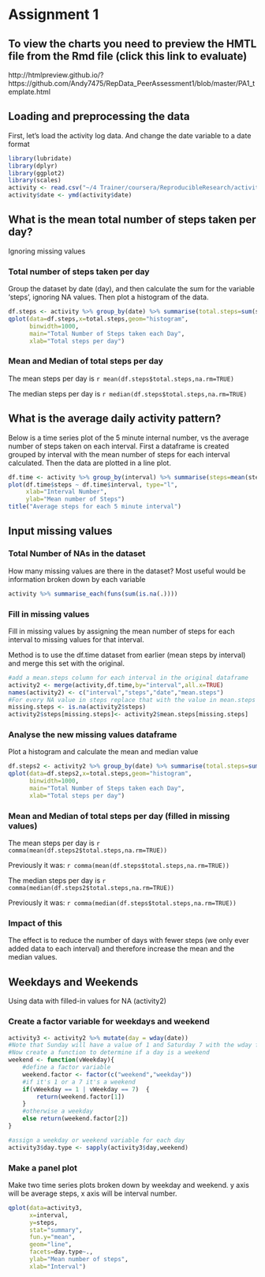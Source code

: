 Assignment 1
========================================================

## To view the charts you need to preview the HMTL file from the Rmd file (click this link to evaluate)
http://htmlpreview.github.io/?https://github.com/Andy7475/RepData_PeerAssessment1/blob/master/PA1_template.html

## Loading and preprocessing the data

First, let's load the activity log data. And change the date variable to a date format
```r
library(lubridate)
library(dplyr)
library(ggplot2)
library(scales)
activity <- read.csv("~/4 Trainer/coursera/ReproducibleResearch/activity.csv")
activity$date <- ymd(activity$date)
```
## What is the mean total number of steps taken per day?
Ignoring missing values

### Total number of steps taken per day
Group the dataset by date (day), and then calculate the sum for the variable 'steps', ignoring NA values. Then plot a histogram of the data.

```r
df.steps <- activity %>% group_by(date) %>% summarise(total.steps=sum(steps,na.rm=TRUE))
qplot(data=df.steps,x=total.steps,geom="histogram",
      binwidth=1000,
      main="Total Number of Steps taken each Day",
      xlab="Total steps per day")
```

### Mean and Median of total steps per day
The mean steps per day is `r mean(df.steps$total.steps,na.rm=TRUE)`

The median steps per day is `r median(df.steps$total.steps,na.rm=TRUE) `

## What is the average daily activity pattern?
Below is a time series plot of the 5 minute internal number, vs the average number of steps taken on each interval. First a dataframe is created grouped by interval with the mean number of steps for each interval calculated. Then the data are plotted in a line plot.

```r
df.time <- activity %>% group_by(interval) %>% summarise(steps=mean(steps,na.rm=TRUE))
plot(df.time$steps ~ df.time$interval, type="l",
     xlab="Interval Number",
     ylab="Mean number of Steps")
title("Average steps for each 5 minute interval")
```

## Input missing values

### Total Number of NAs in the dataset
How many missing values are there in the dataset? Most useful would be information broken down by each variable

```r
activity %>% summarise_each(funs(sum(is.na(.))))
```

### Fill in missing values

Fill in missing values by assigning the mean number of steps for each interval to missing values for that interval.

Method is to use the df.time dataset from earlier (mean steps by interval) and merge this set with the original.

```r
#add a mean.steps column for each interval in the original dataframe
activity2 <- merge(activity,df.time,by="interval",all.x=TRUE)
names(activity2) <- c("interval","steps","date","mean.steps")
#For every NA value in steps replace that with the value in mean.steps from the df.time dataframe
missing.steps <- is.na(activity2$steps)
activity2$steps[missing.steps]<- activity2$mean.steps[missing.steps]
```

### Analyse the new missing values dataframe
Plot a histogram and calculate the mean and median value

```r
df.steps2 <- activity2 %>% group_by(date) %>% summarise(total.steps=sum(steps,na.rm=TRUE))
qplot(data=df.steps2,x=total.steps,geom="histogram",
      binwidth=1000,
      main="Total Number of Steps taken each Day",
      xlab="Total steps per day")
```

### Mean and Median of total steps per day (filled in missing values)
The mean steps per day is `r comma(mean(df.steps2$total.steps,na.rm=TRUE))`

Previously it was: `r comma(mean(df.steps$total.steps,na.rm=TRUE))`

The median steps per day is `r comma(median(df.steps2$total.steps,na.rm=TRUE)) `

Previously it was: `r comma(median(df.steps$total.steps,na.rm=TRUE))`

### Impact of this
The effect is to reduce the number of days with fewer steps (we only ever added data to each interval) and therefore increase the mean and the median values.

## Weekdays and Weekends

Using data with filled-in values for NA (activity2)

### Create a factor variable for weekdays and weekend

```r
activity3 <- activity2 %>% mutate(day = wday(date))
#Note that Sunday will have a value of 1 and Saturday 7 with the wday function
#Now create a function to determine if a day is a weekend 
weekend <- function(vWeekday){
    #define a factor variable
    weekend.factor <- factor(c("weekend","weekday"))
    #if it's 1 or a 7 it's a weekend
    if(vWeekday == 1 | vWeekday == 7)  {
        return(weekend.factor[1])
    }
    #otherwise a weekday
    else return(weekend.factor[2])
}

#assign a weekday or weekend variable for each day
activity3$day.type <- sapply(activity3$day,weekend)

```

### Make a panel plot

Make two time series plots broken down by weekday and weekend. y axis will be average steps, x axis will be interval number.
```r
qplot(data=activity3,
      x=interval,
      y=steps,
      stat="summary",
      fun.y="mean",
      geom="line",
      facets=day.type~.,
      ylab="Mean number of steps",
      xlab="Interval")
```

